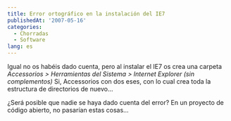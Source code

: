 ```yaml
---
title: Error ortográfico en la instalación del IE7
publishedAt: '2007-05-16'
categories:
  - Chorradas
  - Software
lang: es
---
```


Igual no os habéis dado cuenta, pero al instalar el IE7 os crea una carpeta _Accessorios > Herramientas del Sistema > Internet Explorer (sin complementos)_ Si, Accessorios con dos eses, con lo cual crea toda la estructura de directorios de nuevo...

¿Será posible que nadie se haya dado cuenta del error? En un proyecto de código abierto, no pasarían estas cosas...
